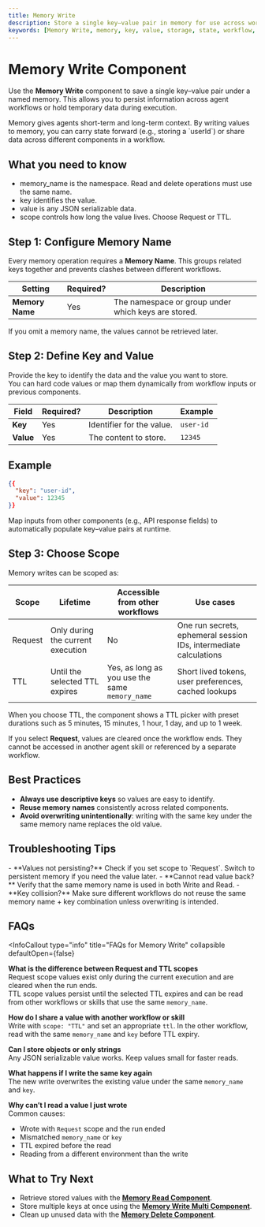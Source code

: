 ```yaml
---
title: Memory Write
description: Store a single key–value pair in memory for use across workflow executions or within a single request.
keywords: [Memory Write, memory, key, value, storage, state, workflow, request, persistent]
---
```


# Memory Write Component

Use the **Memory Write** component to save a single key–value pair under a named memory. This allows you to persist information across agent workflows or hold temporary data during execution.

<InfoCallout title="Why this matters">
Memory gives agents short-term and long-term context. By writing values to memory, you can carry state forward (e.g., storing a `userId`) or share data across different components in a workflow.
</InfoCallout>

<Spacer size="md" />

## What you need to know

- memory_name is the namespace. Read and delete operations must use the same name.
- key identifies the value.
- value is any JSON serializable data.
- scope controls how long the value lives. Choose Request or TTL.

<Spacer size="md" />

## Step 1: Configure Memory Name

Every memory operation requires a **Memory Name**. This groups related keys together and prevents clashes between different workflows.

| Setting            | Required? | Description                                                                 |
|--------------------|-----------|-----------------------------------------------------------------------------|
| **Memory Name**    | <Badge type="required">Yes</Badge> | The namespace or group under which keys are stored. | `session-memory` |

<WarningCallout title="Forgot the name?">
If you omit a memory name, the values cannot be retrieved later.
</WarningCallout>

<Spacer size="md" />

## Step 2: Define Key and Value

Provide the key to identify the data and the value you want to store.  
You can hard code values or map them dynamically from workflow inputs or previous components.

| Field     | Required? | Description                           | Example                |
|-----------|-----------|---------------------------------------|------------------------|
| **Key**   | <Badge type="required">Yes</Badge> | Identifier for the value.            | `user-id`              |
| **Value** | <Badge type="required">Yes</Badge> | The content to store.                | `12345`                |

## Example

```json
{{
  "key": "user-id",
  "value": 12345
}}
```

<TipCallout title="Dynamic inputs">
Map inputs from other components (e.g., API response fields) to automatically populate key–value pairs at runtime.
</TipCallout>

<Spacer size="md" />

## Step 3: Choose Scope

Memory writes can be scoped as:

| Scope   | Lifetime                          | Accessible from other workflows                | Use cases                                                         |
| ------- | --------------------------------- | ---------------------------------------------- | ----------------------------------------------------------------- |
| Request | Only during the current execution | No                                             | One run secrets, ephemeral session IDs, intermediate calculations |
| TTL     | Until the selected TTL expires    | Yes, as long as you use the same `memory_name` | Short lived tokens, user preferences, cached lookups              |

When you choose TTL, the component shows a TTL picker with preset durations such as 5 minutes, 15 minutes, 1 hour, 1 day, and up to 1 week.

<InfoCallout title="Default behavior"> If you select **Request**, values are cleared once the workflow ends. They cannot be accessed in another agent skill or referenced by a separate workflow. </InfoCallout> 

<Spacer size="md" />

## Best Practices

- **Always use descriptive keys** so values are easy to identify.  
- **Reuse memory names** consistently across related components.  
- **Avoid overwriting unintentionally**: writing with the same key under the same memory name replaces the old value.  

<Spacer size="md" />

## Troubleshooting Tips

<InfoCallout title="If your memory write isn’t working...">
- **Values not persisting?** Check if you set scope to `Request`. Switch to persistent memory if you need the value later.  
- **Cannot read value back?** Verify that the same memory name is used in both Write and Read.  
- **Key collision?** Make sure different workflows do not reuse the same memory name + key combination unless overwriting is intended.  
</InfoCallout>

<Spacer size="md" />

## FAQs
<InfoCallout
  type="info"
  title="FAQs for Memory Write"
  collapsible
  defaultOpen={false}
>
  **What is the difference between Request and TTL scopes**  
  Request scope values exist only during the current execution and are cleared when the run ends.  
  TTL scope values persist until the selected TTL expires and can be read from other workflows or skills that use the same `memory_name`.

  **How do I share a value with another workflow or skill**  
  Write with `scope: "TTL"` and set an appropriate `ttl`. In the other workflow, read with the same `memory_name` and `key` before TTL expiry.

  **Can I store objects or only strings**  
  Any JSON serializable value works. Keep values small for faster reads.

  **What happens if I write the same key again**  
  The new write overwrites the existing value under the same `memory_name` and `key`.

  **Why can’t I read a value I just wrote**  
  Common causes:
  - Wrote with `Request` scope and the run ended  
  - Mismatched `memory_name` or `key`  
  - TTL expired before the read  
  - Reading from a different environment than the write
</InfoCallout>

## What to Try Next

- Retrieve stored values with the **[Memory Read Component](/docs/agent-studio/components/memory/memory-read)**.  
- Store multiple keys at once using the **[Memory Write Multi Component](/docs/agent-studio/components/memory/memory-write-multi)**.  
- Clean up unused data with the **[Memory Delete Component](/docs/agent-studio/components/memory/memory-delete)**.  

